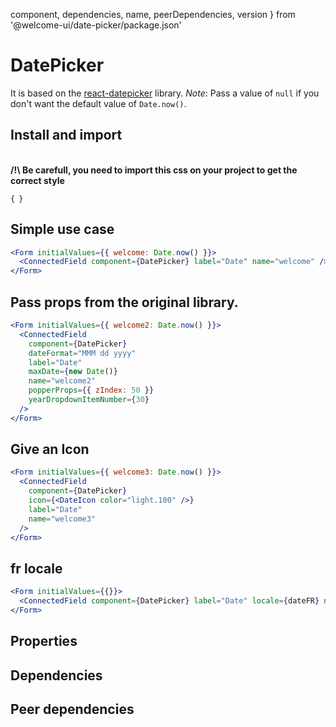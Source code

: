 
  component,
  dependencies,
  name,
  peerDependencies,
  version
} from '@welcome-ui/date-picker/package.json'

# DatePicker

<tagversion version={version} name={name} />

It is based on the [react-datepicker](https://github.com/Hacker0x01/react-datepicker) library. _Note_: Pass a value of `null` if you don't want the default value of `Date.now()`.

## Install and import

<usage component={component} name={name} peerDependencies={peerDependencies} />
<br />
<strong>/!\ Be carefull, you need to import this css on your project to get the correct style</strong>

<code>{`
`}</code>

## Simple use case

```jsx
<Form initialValues={{ welcome: Date.now() }}>
  <ConnectedField component={DatePicker} label="Date" name="welcome" />
</Form>
```

## Pass props from the original library.

```jsx
<Form initialValues={{ welcome2: Date.now() }}>
  <ConnectedField
    component={DatePicker}
    dateFormat="MMM dd yyyy"
    label="Date"
    maxDate={new Date()}
    name="welcome2"
    popperProps={{ zIndex: 50 }}
    yearDropdownItemNumber={30}
  />
</Form>
```

## Give an Icon

```jsx
<Form initialValues={{ welcome3: Date.now() }}>
  <ConnectedField
    component={DatePicker}
    icon={<DateIcon color="light.100" />}
    label="Date"
    name="welcome3"
  />
</Form>
```

## fr locale

```jsx
<Form initialValues={{}}>
  <ConnectedField component={DatePicker} label="Date" locale={dateFR} name="welcome4" />
</Form>
```

## Properties

<props propTypes={props.propTypes.DatePicker} />

## Dependencies

<dependencies dependencies={dependencies} />

## Peer dependencies

<dependencies dependencies={peerDependencies} />

